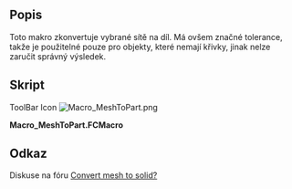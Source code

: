 <languages/>
{{Macro/cs
|Name=MeshToPart
|Translate=MeshToPart
|Icon=Macro_MeshToPart.png
|Description=Toto makro zkonvertuje vybrané sítě na díl. Má ovšem značné tolerance, takže je použitelné pouze pro objekty, které nemají křivky, jinak nelze zaručit správný výsledek.
|Author=Wmayer
|Version=1.0
|Date=2011-08-01
|FCVersion=All
|Download=[https://www.freecad.org/wiki/images/f/fa/Macro_MeshToPart.png ToolBar Icon]
}}

<span id="Description"></span>
==Popis==

Toto makro zkonvertuje vybrané sítě na díl. Má ovšem značné tolerance, takže je použitelné pouze pro objekty, které nemají křivky, jinak nelze zaručit správný výsledek.

<span id="Script"></span>
==Skript==

ToolBar Icon [[Image:Macro_MeshToPart.png]]

'''Macro_MeshToPart.FCMacro'''

{{MacroCode|code=

import FreeCAD,FreeCADGui,Mesh,Part,MeshPart
 
for obj in FreeCADGui.Selection.getSelection():
    if "Mesh" in obj.PropertiesList:
        faces = []      
        mesh = obj.Mesh
        segments = mesh.getPlanarSegments(0.01) # use rather strict tolerance here
 
        for i in segments:
          if len(i) > 0:
             # a segment can have inner holes
             wires = MeshPart.wireFromSegment(mesh, i)
             # we assume that the exterior boundary is that one with the biggest bounding box
             if len(wires) > 0:
                ext = None
                max_length = 0
                for i in wires:     
                   if i.BoundBox.DiagonalLength > max_length:
                      max_length = i.BoundBox.DiagonalLength
                      ext = i
                wires.remove(ext)
                # all interior wires mark a hole and must reverse their orientation, otherwise Part.Face fails
                for i in wires:
                   i.reverse()
                # make sure that the exterior wires comes as first in the lsit
                wires.insert(0, ext)
                faces.append(Part.Face(wires))
 
        shell=Part.Compound(faces)
        solid = Part.Solid(Part.Shell(faces))
        name = obj.Name
        FreeCAD.ActiveDocument.removeObject(name)
        FreeCAD.ActiveDocument.addObject("Part::Feature",name).Shape = solid
}}
{{clear}}

<span id="Link"></span>
==Odkaz==

Diskuse na fóru [http://forum.freecad.org/viewtopic.php?f=3&t=253&hilit=getPlanarSegments Convert mesh to solid?]
